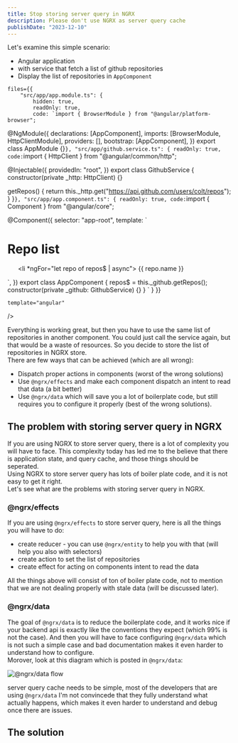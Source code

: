 ```yaml
---
title: Stop storing server query in NGRX
description: Please don't use NGRX as server query cache
publishDate: "2023-12-10"
---
```


Let's examine this simple scenario:
- Angular application
- with service that fetch a list of github repositories
- Display the list of repositories in `AppComponent`

<div className="mt-5">
<Sandpack 
	customSetup={{ 
		dependencies: { 			
			"@angular/core": "^17.0.0",
			"@angular/platform-browser": "^17.0.0",
			"@angular/platform-browser-dynamic": "^17.0.0",
			"@angular/common": "^17.0.0",
			"@angular/compiler": "^17.0.0"
		}
	}}
	
	files={{
		"src/app/app.module.ts": {
			hidden: true,
			readOnly: true,
			code: `import { BrowserModule } from "@angular/platform-browser";


@NgModule({
  declarations: [AppComponent],
  imports: [BrowserModule, HttpClientModule],
  providers: [],
  bootstrap: [AppComponent],
})
export class AppModule {}`
		},
		"src/app/github.service.ts": {
			readOnly: true,
			code: `import { HttpClient } from "@angular/common/http";

@Injectable({
  providedIn: "root",
})
export class GithubService {
  constructor(private _http: HttpClient) {}

  getRepos() {
    return this._http.get("https://api.github.com/users/colt/repos");
  }
}`
		},
		"src/app/app.component.ts": {
			readOnly: true,
			code: `import { Component } from "@angular/core";

@Component({
  selector: "app-root",
  template: \`
    <h1>Repo list</h1>
    <ul>
      <li *ngFor="let repo of repos$ | async">
        {{ repo.name }}
      </li>
    </ul>
  \`,
})
export class AppComponent {
  repos$ = this._github.getRepos();
  constructor(private _github: GithubService) {}
}
`
		}
	}}
	
	template="angular" 
/>
</div>

Everything is working great, but then you have to use the same list of repositories in another component. You could just call the service again, but that would be a waste of resources. So you decide to store the list of repositories in NGRX store.  
There are few ways that can be achieved (which are all wrong):
- Dispatch proper actions in components (worst of the wrong solutions)
- Use `@ngrx/effects` and make each component dispatch an intent to read that data (a bit better)
- Use `@ngrx/data` which will save you a lot of boilerplate code, but still requires you to configure it properly (best of the wrong solutions).

## The problem with storing server query in NGRX

If you are using NGRX to store server query, there is a lot of complexity you will have to face. This complexity today has led me to the believe that there is application state, and query cache, and those things should be seperated.  
Using NGRX to store server query has lots of boiler plate code, and it is not easy to get it right.  
Let's see what are the problems with storing server query in NGRX.

### @ngrx/effects

If you are using `@ngrx/effects` to store server query, here is all the things you will have to do:
- create reducer - you can use `@ngrx/entity` to help you with that (will help you also with selectors)
- create action to set the list of repositories
- create effect for acting on components intent to read the data

All the things above will consist of ton of boiler plate code, not to mention that we are not dealing properly with stale data (will be discussed later).

### @ngrx/data

The goal of `@ngrx/data` is to reduce the boilerplate code, and it works nice if your backend api is exactly like the conventions they expect (which 99% is not the case). And then you will have to face configuring `@ngrx/data` which is not such a simple case and bad documentation makes it even harder to understand how to configure.  
Morover, look at this diagram which is posted in `@ngrx/data`:

![@ngrx/data flow](https://ngrx.io/generated/images/guide/data/action-flow.png)

server query cache needs to be simple, most of the developers that are using `@ngrx/data` I'm not convincede that they fully understand what actually happens, which makes it even harder to understand and debug once there are issues.

## The solution


